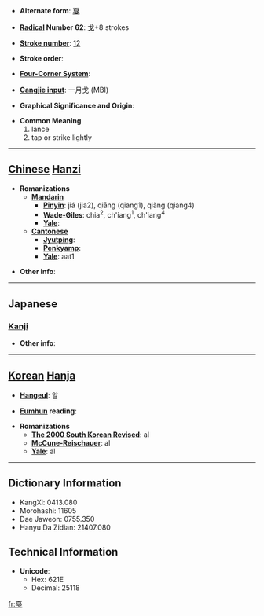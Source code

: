 * '''Alternate form''': [[戛]]

* '''[[Wiktionary:Chinese radical index| Radical]] Number 62''': [[Wiktionary:Chinese radical index 戈|戈]]+8 strokes

* '''[[Wiktionary:Chinese total strokes index|Stroke number]]''': [[Wiktionary:Chinese total strokes index 12|12]]

* '''Stroke order''': 

* '''[[Wiktionary:Chinese four corner index|Four-Corner System]]''': 

* '''[[Wiktionary:Chinese Cangjie index|Cangjie input]]''': 一月戈 (MBI)

* '''Graphical Significance and Origin''': 

* '''Common Meaning'''
*#lance
*# tap or strike lightly


----

== [[Chinese]] [[Hanzi]] ==

* '''Romanizations'''
** '''[[Mandarin]]'''
*** '''[[Pinyin]]''': jiá (jia2), qiāng (qiang1), qiàng (qiang4)
*** '''[[Wade-Giles]]''': chia<sup>2</sup>, ch'iang<sup>1</sup>, ch'iang<sup>4</sup>
*** '''[[Yale]]''': 
** '''[[Cantonese]]'''
*** '''[[Jyutping]]''':
*** '''[[Penkyamp]]''': 
*** '''[[Yale]]''': aat1

* '''Other info''': 

----

==Japanese==
===[[Kanji]]===
{{kanji|on readings=[[かつ]] (katsu)
|kun readings=[[ほこ]] (hoko)
}}

* '''Other info''':  

----

== [[Korean]] [[Hanja]] ==

* '''[[Hangeul]]''': 알

* '''[[Eumhun]] reading''': 

* '''Romanizations'''
** '''[[The 2000 South Korean Revised Romanization|The 2000 South Korean Revised]]''': al
** '''[[McCune-Reischauer]]''': al
** '''[[Yale]]''': al

----

== Dictionary Information ==

* KangXi: 0413.080
* Morohashi: 11605
* Dae Jaweon: 0755.350
* Hanyu Da Zidian: 21407.080

== Technical Information ==

* '''Unicode''':
** Hex: 621E
** Decimal: 25118

[[fr:戞]]